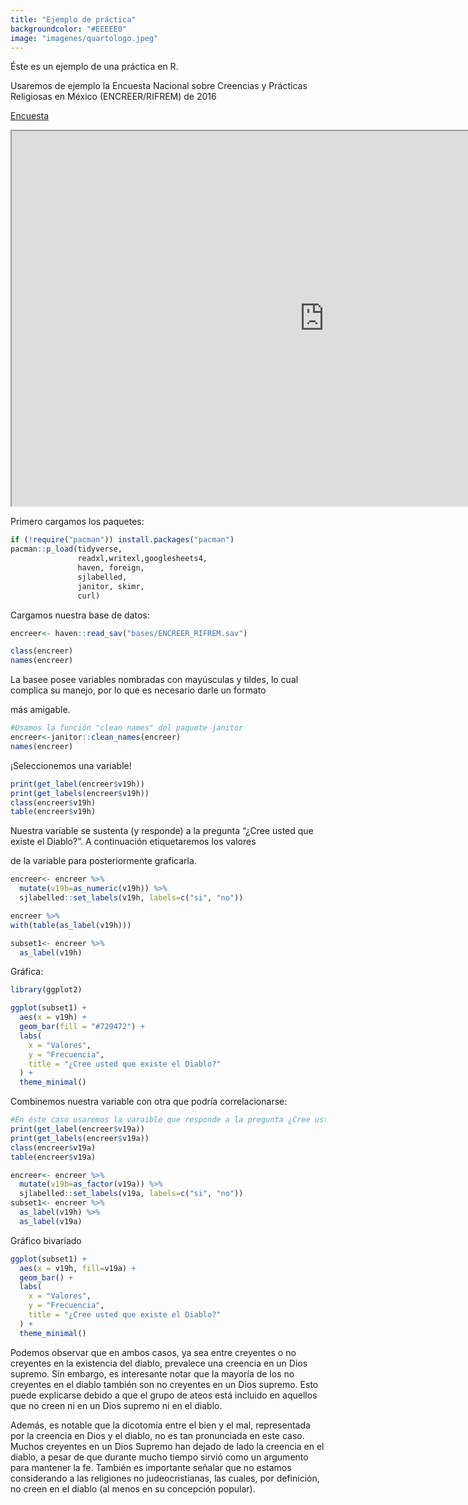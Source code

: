 ```yaml
---
title: "Ejemplo de práctica"
backgroundcolor: "#EEEEE0"
image: "imagenes/quartologo.jpeg"
---
```


Éste es un ejemplo de una práctica en R.

Usaremos de ejemplo la Encuesta Nacional sobre Creencias y Prácticas Religiosas en México (ENCREER/RIFREM) de 2016

[Encuesta](https://rifrem.mx/encreer/wp-content/themes/encreer/docs/EncuestaNacionalCreenciasyPracticasReligiosasMX_Oct2017_ESP.pdf)

<iframe src= "https://rifrem.mx/encreer/wp-content/themes/encreer/docs/EncuestaNacionalCreenciasyPracticasReligiosasMX_Oct2017_ESP.pdf" width= "1000" height="600"></iframe>

Primero cargamos los paquetes:

```r
if (!require("pacman")) install.packages("pacman") 
pacman::p_load(tidyverse, 
               readxl,writexl,googlesheets4, 
               haven, foreign, 
               sjlabelled, 
               janitor, skimr, 
               curl) 
```

Cargamos nuestra base de datos:

```r
encreer<- haven::read_sav("bases/ENCREER_RIFREM.sav")
```

```r
class(encreer)
names(encreer)
```

La basee posee variables nombradas con mayúsculas y tildes, lo cual complica su manejo, por lo que es necesario darle un formato

más amigable.

```r
#Usamos la función "clean names" del paquete janitor
encreer<-janitor::clean_names(encreer)
names(encreer)
```

¡Seleccionemos una variable!

```r
print(get_label(encreer$v19h))
print(get_labels(encreer$v19h))
class(encreer$v19h)
table(encreer$v19h)
```

Nuestra variable se sustenta (y responde) a la pregunta "¿Cree usted que existe el Diablo?". A continuación etiquetaremos los valores

de la variable para posteriormente graficarla.

```r
encreer<- encreer %>% 
  mutate(v19b=as_numeric(v19h)) %>% 
  sjlabelled::set_labels(v19h, labels=c("si", "no")) 

encreer %>% 
with(table(as_label(v19h)))

subset1<- encreer %>% 
  as_label(v19h)
```

Gráfica:

```r
library(ggplot2)

ggplot(subset1) +
  aes(x = v19h) +
  geom_bar(fill = "#729472") +
  labs(
    x = "Valores",
    y = "Frecuencia",
    title = "¿Cree usted que existe el Diablo?"
  ) +
  theme_minimal()
```

Combinemos nuestra variable con otra que podría correlacionarse:

```r
#En éste caso usaremos la varaible que responde a la pregunta ¿Cree usted que existe Dios o un Ser Supremo?
print(get_label(encreer$v19a))
print(get_labels(encreer$v19a))
class(encreer$v19a)
table(encreer$v19a)

```

```r
encreer<- encreer %>% 
  mutate(v19b=as_factor(v19a)) %>% 
  sjlabelled::set_labels(v19a, labels=c("si", "no")) 
subset1<- encreer %>% 
  as_label(v19h) %>% 
  as_label(v19a)
```

Gráfico bivariado

```r
ggplot(subset1) +
  aes(x = v19h, fill=v19a) +
  geom_bar() +
  labs(
    x = "Valores",
    y = "Frecuencia",
    title = "¿Cree usted que existe el Diablo?"
  ) +
  theme_minimal()
```

Podemos observar que en ambos casos, ya sea entre creyentes o no creyentes en la existencia del diablo, prevalece una creencia en un Dios supremo. Sin embargo, es interesante notar que la mayoría de los no creyentes en el diablo también son no creyentes en un Dios supremo. Esto puede explicarse debido a que el grupo de ateos está incluido en aquellos que no creen ni en un Dios supremo ni en el diablo.

Además, es notable que la dicotomía entre el bien y el mal, representada por la creencia en Dios y el diablo, no es tan pronunciada en este caso. Muchos creyentes en un Dios Supremo han dejado de lado la creencia en el diablo, a pesar de que durante mucho tiempo sirvió como un argumento para mantener la fe. También es importante señalar que no estamos considerando a las religiones no judeocristianas, las cuales, por definición, no creen en el diablo (al menos en su concepción popular).
